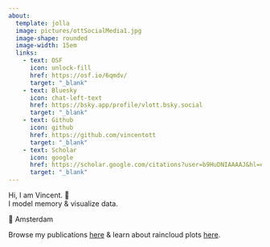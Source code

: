 ```yaml
---
about:
  template: jolla
  image: pictures/ottSocialMedia1.jpg
  image-shape: rounded
  image-width: 15em
  links:
    - text: OSF
      icon: unlock-fill
      href: https://osf.io/6qmdv/
      target: "_blank"
    - text: Bluesky
      icon: chat-left-text
      href: https://bsky.app/profile/vlott.bsky.social
      target: "_blank"
    - text: Github
      icon: github
      href: https://github.com/vincentott
      target: "_blank"
    - text: Scholar
      icon: google
      href: https://scholar.google.com/citations?user=b9HuDNIAAAAJ&hl=en
      target: "_blank"
---
```

Hi, I am Vincent. 🙂  
I model memory & visualize data.  

📍 Amsterdam   

Browse my publications [here](publications.qmd) & learn about raincloud plots [here](raincloudplots.qmd).